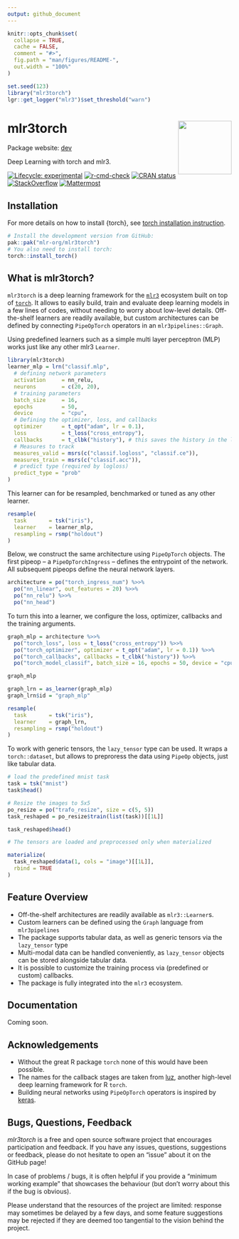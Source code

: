 ```yaml
---
output: github_document
---
```


<!-- README.md is generated from README.Rmd. Please edit that file -->

```r
knitr::opts_chunk$set(
  collapse = TRUE,
  cache = FALSE,
  comment = "#>",
  fig.path = "man/figures/README-",
  out.width = "100%"
)

set.seed(123)
library("mlr3torch")
lgr::get_logger("mlr3")$set_threshold("warn")
```



# mlr3torch <img src="man/figures/logo.svg" align="right" width = "120" />

Package website: [dev](https://mlr3torch.mlr-org.com/)

Deep Learning with torch and mlr3.

<!-- badges: start -->
[![Lifecycle: experimental](https://img.shields.io/badge/lifecycle-experimental-orange.svg)](https://lifecycle.r-lib.org/articles/stages.html#experimental)
[![r-cmd-check](https://github.com/mlr-org/mlr3torch/actions/workflows/r-cmd-check.yml/badge.svg)](https://github.com/mlr-org/mlr3torch/actions/workflows/r-cmd-check.yml)
[![CRAN status](https://www.r-pkg.org/badges/version/mlr3torch)](https://CRAN.R-project.org/package=mlr3torch)
[![StackOverflow](https://img.shields.io/badge/stackoverflow-mlr3-orange.svg)](https://stackoverflow.com/questions/tagged/mlr3)
[![Mattermost](https://img.shields.io/badge/chat-mattermost-orange.svg)](https://lmmisld-lmu-stats-slds.srv.mwn.de/mlr_invite/)
<!-- badges: end -->

## Installation

For more details on how to install {torch}, see [torch installation instruction](https://torch.mlverse.org/docs/articles/installation).

```r
# Install the development version from GitHub:
pak::pak("mlr-org/mlr3torch")
# You also need to install torch:
torch::install_torch()

```

## What is mlr3torch?


`mlr3torch` is a deep learning framework for the [`mlr3`](https://mlr-org.com) ecosystem built on top of [`torch`](https://torch.mlverse.org/).
It allows to easily build, train and evaluate deep learning models in a few lines of codes, without needing to worry about low-level details.
Off-the-shelf learners are readily available, but custom architectures can be defined by connecting `PipeOpTorch` operators in an `mlr3pipelines::Graph`.

Using predefined learners such as a simple multi layer perceptron (MLP) works just like any other mlr3 `Learner`.

```r
library(mlr3torch)
learner_mlp = lrn("classif.mlp",
  # defining network parameters
  activation     = nn_relu,
  neurons        = c(20, 20),
  # training parameters
  batch_size     = 16,
  epochs         = 50,
  device         = "cpu",
  # Defining the optimizer, loss, and callbacks
  optimizer      = t_opt("adam", lr = 0.1),
  loss           = t_loss("cross_entropy"),
  callbacks      = t_clbk("history"), # this saves the history in the learner
  # Measures to track
  measures_valid = msrs(c("classif.logloss", "classif.ce")),
  measures_train = msrs(c("classif.acc")),
  # predict type (required by logloss)
  predict_type = "prob"
)
```

This learner can for be resampled, benchmarked or tuned as any other learner.

```r
resample(
  task       = tsk("iris"),
  learner    = learner_mlp,
  resampling = rsmp("holdout")
)
```

Below, we construct the same architecture using `PipeOpTorch` objects.
The first pipeop -- a `PipeOpTorchIngress` -- defines the entrypoint of the network.
All subsequent pipeops define the neural network layers.

```r
architecture = po("torch_ingress_num") %>>%
  po("nn_linear", out_features = 20) %>>%
  po("nn_relu") %>>%
  po("nn_head")
```

To turn this into a learner, we configure the loss, optimizer, callbacks and the training arguments.

```r
graph_mlp = architecture %>>%
  po("torch_loss", loss = t_loss("cross_entropy")) %>>%
  po("torch_optimizer", optimizer = t_opt("adam", lr = 0.1)) %>>%
  po("torch_callbacks", callbacks = t_clbk("history")) %>>%
  po("torch_model_classif", batch_size = 16, epochs = 50, device = "cpu")

graph_mlp

graph_lrn = as_learner(graph_mlp)
graph_lrn$id = "graph_mlp"

resample(
  task       = tsk("iris"),
  learner    = graph_lrn,
  resampling = rsmp("holdout")
)
```

To work with generic tensors, the `lazy_tensor` type can be used.
It wraps a `torch::dataset`, but allows to preproress the data using `PipeOp` objects, just like tabular data.

```r
# load the predefined mnist task
task = tsk("mnist")
task$head()

# Resize the images to 5x5
po_resize = po("trafo_resize", size = c(5, 5))
task_reshaped = po_resize$train(list(task))[[1L]]

task_reshaped$head()

# The tensors are loaded and preprocessed only when materialized

materialize(
  task_reshaped$data(1, cols = "image")[[1L]],
  rbind = TRUE
)
```


## Feature Overview

* Off-the-shelf architectures are readily available as `mlr3::Learner`s.
* Custom learners can be defined using the `Graph` language from `mlr3pipelines`
* The package supports tabular data, as well as generic tensors via the `lazy_tensor` type
* Multi-modal data can be handled conveniently, as `lazy_tensor` objects can be stored alongside tabular data.
* It is possible to customize the training process via (predefined or custom) callbacks.
* The package is fully integrated into the `mlr3` ecosystem.

## Documentation

Coming soon.

## Acknowledgements

* Without the great R package `torch` none of this would have been possible.
* The names for the callback stages are taken from [luz](https://mlverse.github.io/luz/), another high-level deep learning framework for R `torch`.
* Building neural networks using `PipeOpTorch` operators is inspired by [keras](https://keras.io/).

## Bugs, Questions, Feedback

*mlr3torch* is a free and open source software project that
encourages participation and feedback. If you have any issues,
questions, suggestions or feedback, please do not hesitate to open an
“issue” about it on the GitHub page\!

In case of problems / bugs, it is often helpful if you provide a
“minimum working example” that showcases the behaviour (but don’t
worry about this if the bug is obvious).

Please understand that the resources of the project are limited:
response may sometimes be delayed by a few days, and some feature
suggestions may be rejected if they are deemed too tangential to the
vision behind the project.
